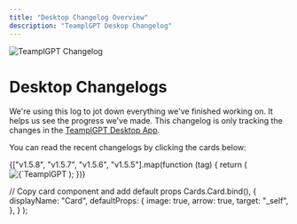```yaml
---
title: "Desktop Changelog Overview"
description: "TeamplGPT Deskop Changelog"
---
```



<Image
  src="/images/product/changelog/header-image.png"
  height={1080}
  width={1920}
  quality={100}
  alt="TeamplGPT Changelog"
/>

# Desktop Changelogs

We're using this log to jot down everything we've finished working on. It helps us see the progress we've made. This changelog is only tracking the changes in the <Link href='https://useanything.com/download'><u>TeamplGPT Desktop App</u></Link>.

You can read the recent changelogs by clicking the cards below:

<Cards>
  {["v1.5.8", "v1.5.7", "v1.5.6", "v1.5.5"].map(function (tag) {
    return (
      <Card title={`Changelog ${tag}`} href={tag}>
        <Image
          src="/images/product/changelog/header-image.png"
          height={1080}
          width={1920}
          quality={100}
          alt={`TeamplGPT Desktop Changelog ${tag}`}
        />
      </Card>
    );
  })}
</Cards>

  // Copy card component and add default props
  Cards.Card.bind(),
  {
    displayName: "Card",
    defaultProps: {
      image: true,
      arrow: true,
      target: "_self",
    },
  }
);

<style global jsx>{`
  img {
    aspect-ratio: 16/9;
    object-fit: cover;
  }
`}</style>
